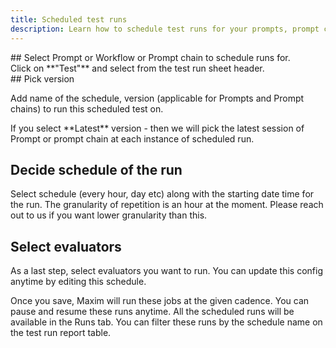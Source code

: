```yaml
---
title: Scheduled test runs
description: Learn how to schedule test runs for your prompts, prompt chains and workflows at a regular interval.
---
```



<Steps>

<Step>
## Select Prompt or Workflow or Prompt chain to schedule runs for.

<div className="flex flex-row flex-grow items-center gap-0.5">Click on **"Test"** and select <CalendarClockIcon className="w-4 h-4 mx-1"/> from the test run sheet header.</div>
</Step>

<Step>
## Pick version

Add name of the schedule, version (applicable for Prompts and Prompt chains) to run this scheduled test on.

<Callout type="info">
	If you select **Latest** version - then we will pick the latest session of Prompt or prompt chain at each instance of scheduled run.
</Callout>

</Step>

<Step>

## Decide schedule of the run

Select schedule (every hour, day etc) along with the starting date time for the run. The granularity of repetition is an hour at the moment. Please reach out to us if you want lower granularity than this.

</Step>

<Step>

## Select evaluators

As a last step, select evaluators you want to run. You can update this config anytime by editing this schedule.

</Step>

<Step>
	Once you save, Maxim will run these jobs at the given cadence. You can pause and resume these runs anytime. All the scheduled runs will be
	available in the Runs tab. You can filter these runs by the schedule name on the test run report table.
</Step>

</Steps>
